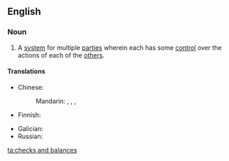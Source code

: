 ==English==
{{wikipedia}}

===Noun===
{{en-plural noun|[[check]]s [[and]] [[balance]]s}}

# {{context|idiomatic|politics|lang=en}} A [[system]] for multiple [[party|parties]] wherein each has some [[control]] over the actions of each of the [[other]]s.

====Translations====
{{trans-top|system for balancing the powers between branches of government}}
* Chinese: 
*: Mandarin: {{t|cmn|[[政府]][[機關]][[彼此]][[之間]][[的]][[相互]][[制衡]]|sc=Hani}}, {{t|cmn|[[政府]][[机关]][[彼此]][[之间]][[的]][[相互]][[制衡]]|tr=zhèngfǔ jīguān bǐcǐ zhījiān de xiānghù zhìhéng|sc=Hani}}, {{t|cmn|[[權力]][[制衡]]|sc=Hani}}, {{t|cmn|[[权力]][[制衡]]|tr=quánlì zhìhéng|sc=Hani}}
* Finnish: {{t|fi|[[vallan]] [[tasapainotus]]}}
{{trans-mid}}
* Galician: {{t|gl|pesos e contrapesos|m-p}}
* Russian: {{t|ru|систе́ма сде́ржек и противове́сов|f}}
{{trans-bottom}}

[[ta:checks and balances]]